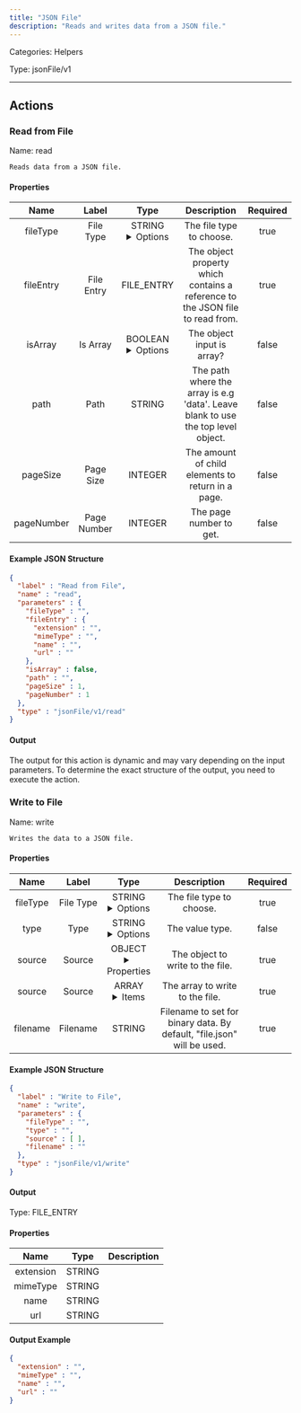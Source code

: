 ```yaml
---
title: "JSON File"
description: "Reads and writes data from a JSON file."
---
```



Categories: Helpers


Type: jsonFile/v1

<hr />




## Actions


### Read from File
Name: read

`Reads data from a JSON file.`

#### Properties

|      Name       |      Label     |     Type     |     Description     | Required |
|:---------------:|:--------------:|:------------:|:-------------------:|:--------:|
| fileType | File Type | STRING <details> <summary> Options </summary> <span>JSON</span>, <span>JSONL</span> </details> | The file type to choose. | true |
| fileEntry | File Entry | FILE_ENTRY | The object property which contains a reference to the JSON file to read from. | true |
| isArray | Is Array | BOOLEAN <details> <summary> Options </summary> <span>true</span>, <span>false</span> </details> | The object input is array? | false |
| path | Path | STRING | The path where the array is e.g 'data'. Leave blank to use the top level object. | false |
| pageSize | Page Size | INTEGER | The amount of child elements to return in a page. | false |
| pageNumber | Page Number | INTEGER | The page number to get. | false |

#### Example JSON Structure
```json
{
  "label" : "Read from File",
  "name" : "read",
  "parameters" : {
    "fileType" : "",
    "fileEntry" : {
      "extension" : "",
      "mimeType" : "",
      "name" : "",
      "url" : ""
    },
    "isArray" : false,
    "path" : "",
    "pageSize" : 1,
    "pageNumber" : 1
  },
  "type" : "jsonFile/v1/read"
}
```

#### Output

The output for this action is dynamic and may vary depending on the input parameters. To determine the exact structure of the output, you need to execute the action.




### Write to File
Name: write

`Writes the data to a JSON file.`

#### Properties

|      Name       |      Label     |     Type     |     Description     | Required |
|:---------------:|:--------------:|:------------:|:-------------------:|:--------:|
| fileType | File Type | STRING <details> <summary> Options </summary> <span>JSON</span>, <span>JSONL</span> </details> | The file type to choose. | true |
| type | Type | STRING <details> <summary> Options </summary> <span>OBJECT</span>, <span>ARRAY</span> </details> | The value type. | false |
| source | Source | OBJECT <details> <summary> Properties </summary> &#123;&#125; </details> | The object to write to the file. | true |
| source | Source | ARRAY <details> <summary> Items </summary> [] </details> | The array to write to the file. | true |
| filename | Filename | STRING | Filename to set for binary data. By default, "file.json" will be used. | true |

#### Example JSON Structure
```json
{
  "label" : "Write to File",
  "name" : "write",
  "parameters" : {
    "fileType" : "",
    "type" : "",
    "source" : [ ],
    "filename" : ""
  },
  "type" : "jsonFile/v1/write"
}
```

#### Output



Type: FILE_ENTRY


#### Properties

|     Name     |     Type     |     Description     |
|:------------:|:------------:|:-------------------:|
| extension | STRING |  |
| mimeType | STRING |  |
| name | STRING |  |
| url | STRING |  |




#### Output Example
```json
{
  "extension" : "",
  "mimeType" : "",
  "name" : "",
  "url" : ""
}
```




